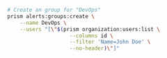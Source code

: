```bash
# Create an group for "DevOps"
prism alerts:groups:create \
    --name DevOps \
    --users "[\"$(prism organization:users:list \
                    --columns id \
                    --filter 'Name=John Doe' \
                    --no-header)\"]"
```
